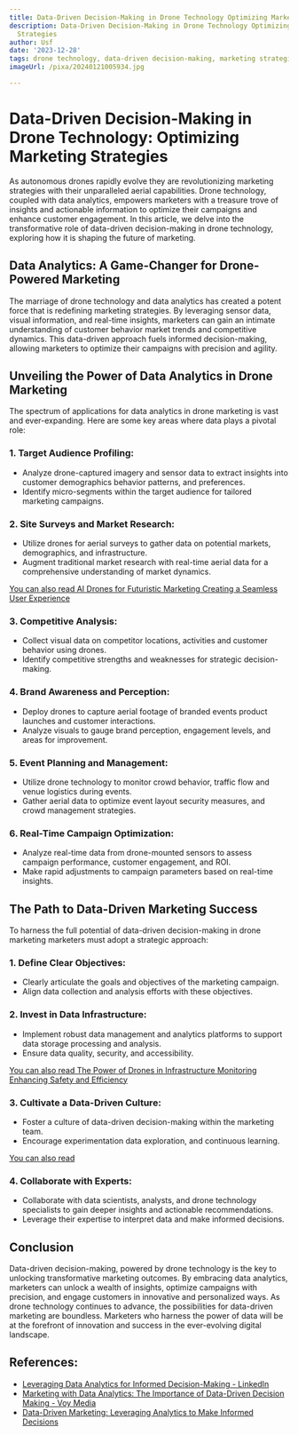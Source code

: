 ```yaml
---
title: Data-Driven Decision-Making in Drone Technology Optimizing Marketing Strategies
description: Data-Driven Decision-Making in Drone Technology Optimizing Marketing
  Strategies
author: Usf
date: '2023-12-28'
tags: drone technology, data-driven decision-making, marketing strategies, optimization
imageUrl: /pixa/20240121005934.jpg

---
```

# Data-Driven Decision-Making in Drone Technology: Optimizing Marketing Strategies

As autonomous drones rapidly evolve they are revolutionizing marketing strategies with their unparalleled aerial capabilities. Drone technology,  coupled with data  analytics, empowers marketers with a treasure trove of insights and actionable information to optimize their campaigns and enhance customer engagement. In this article,  we  delve into the transformative role  of data-driven decision-making in drone technology, exploring how it is shaping the future of marketing.

## Data Analytics: A Game-Changer for Drone-Powered Marketing

The marriage  of drone technology and data analytics has  created a potent force that is redefining marketing  strategies. By leveraging sensor data, visual information, and real-time insights,  marketers can gain an intimate understanding of customer  behavior market trends and competitive dynamics. This data-driven approach fuels informed decision-making, allowing marketers to  optimize their campaigns with precision and agility.

## Unveiling the Power of  Data Analytics  in Drone Marketing

The spectrum of applications for data analytics in drone marketing is vast and ever-expanding. Here are some key areas where data plays  a pivotal role:

###  1. Target Audience Profiling:

- Analyze drone-captured imagery and sensor data to extract insights into customer demographics behavior patterns,  and preferences.
-  Identify micro-segments within the target  audience for tailored marketing campaigns.

### 2. Site Surveys and Market Research:

- Utilize drones for aerial  surveys to gather data on potential markets, demographics, and infrastructure.
- Augment traditional market research with real-time aerial data for a comprehensive understanding of market dynamics.

[You can also read AI Drones for Futuristic Marketing Creating a Seamless User Experience](AI%20Drones%20for%20Futuristic%20Marketing%20Creating%20a%20Seamless%20User%20Experience)


### 3. Competitive Analysis:

- Collect visual data on competitor locations, activities and customer  behavior using drones.
- Identify competitive strengths and weaknesses for strategic decision-making.

### 4. Brand Awareness and Perception:

- Deploy drones  to capture aerial footage of branded events  product launches and customer interactions.
- Analyze visuals to gauge brand  perception, engagement levels, and areas for improvement.

### 5. Event Planning and Management:

- Utilize drone technology to  monitor crowd behavior, traffic flow and venue logistics during events.
- Gather  aerial data to optimize  event layout security measures, and crowd management strategies.

### 6. Real-Time Campaign Optimization:

- Analyze real-time  data  from drone-mounted sensors to assess  campaign performance, customer engagement, and ROI.
- Make rapid  adjustments to campaign parameters based on real-time  insights.

## The Path  to Data-Driven Marketing Success

To harness the full potential of data-driven decision-making in drone  marketing  marketers must adopt a strategic approach:

### 1. Define Clear Objectives:

- Clearly articulate the goals and objectives of  the  marketing  campaign.
- Align data collection and analysis  efforts with these objectives.

### 2. Invest in Data Infrastructure:

- Implement robust data management and analytics platforms to support data storage  processing and analysis.
- Ensure data quality, security, and  accessibility.

[You can also  read The Power of Drones in Infrastructure  Monitoring Enhancing Safety and Efficiency](The%20Power%20of%20Drones%20in%20Infrastructure%20Monitoring%20Enhancing%20Safety%20and%20Efficiency)


### 3. Cultivate  a Data-Driven Culture:

- Foster a culture of data-driven decision-making within the marketing team.
- Encourage experimentation data exploration, and continuous learning.

[You can also read ]()


### 4. Collaborate with  Experts:

- Collaborate  with data scientists,  analysts, and drone  technology  specialists to gain deeper insights  and actionable recommendations.
- Leverage their expertise to interpret data and make informed decisions.

## Conclusion

Data-driven decision-making, powered by  drone technology is the key to unlocking transformative marketing outcomes. By  embracing data analytics,  marketers  can unlock a  wealth of insights, optimize campaigns with precision, and engage customers in innovative and personalized ways. As drone technology continues to advance, the  possibilities for data-driven marketing are boundless. Marketers who harness the power of data  will be at the forefront  of innovation and success in the ever-evolving digital landscape.

## References:
- [Leveraging Data Analytics for Informed Decision-Making - LinkedIn](https://www.linkedin.com/pulse/leveraging-data-analytics-informed-decision-making-ana-poueriet)
- [Marketing with Data Analytics: The Importance of Data-Driven Decision Making - Voy Media](https://voymedia.com/marketing-with-data-analytics/)
- [Data-Driven Marketing: Leveraging Analytics to Make Informed Decisions](https://www.benchmarkemail.com/blog/data-driven-marketing-2/)
